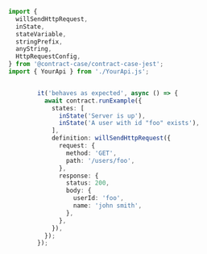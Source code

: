 ```ts
import {
  willSendHttpRequest,
  inState,
  stateVariable,
  stringPrefix,
  anyString,
  HttpRequestConfig,
} from '@contract-case/contract-case-jest';
import { YourApi } from './YourApi.js';


        it('behaves as expected', async () => {
          await contract.runExample({
            states: [
              inState('Server is up'),
              inState('A user with id "foo" exists'),
            ],
            definition: willSendHttpRequest({
              request: {
                method: 'GET',
                path: '/users/foo',
              },
              response: {
                status: 200,
                body: {
                  userId: 'foo',
                  name: 'john smith',
                },
              },
            }),
          });
        });
```
